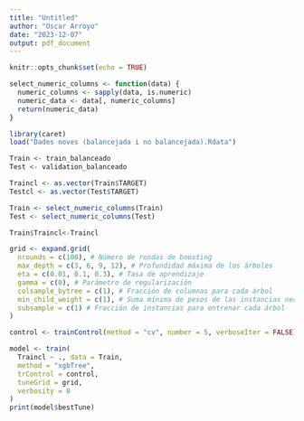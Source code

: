 ```yaml
---
title: "Untitled"
author: "Oscar Arroyo"
date: "2023-12-07"
output: pdf_document
---
```


```r
knitr::opts_chunk$set(echo = TRUE)
```

```r
select_numeric_columns <- function(data) {
  numeric_columns <- sapply(data, is.numeric)
  numeric_data <- data[, numeric_columns]
  return(numeric_data)
}
```


```r
library(caret)
load("Dades noves (balancejada i no balancejada).Rdata")

Train <- train_balanceado
Test <- validation_balanceado

Traincl <- as.vector(Train$TARGET)
Testcl <- as.vector(Test$TARGET)

Train <- select_numeric_columns(Train)
Test <- select_numeric_columns(Test)

Train$Traincl<-Traincl

grid <- expand.grid(
  nrounds = c(100), # Número de rondas de boosting
  max_depth = c(3, 6, 9, 12), # Profundidad máxima de los árboles
  eta = c(0.01, 0.1, 0.3), # Tasa de aprendizaje
  gamma = c(0), # Parámetro de regularización
  colsample_bytree = c(1), # Fracción de columnas para cada árbol
  min_child_weight = c(1), # Suma mínima de pesos de las instancias necesarias en un hijo
  subsample = c(1) # Fracción de instancias para entrenar cada árbol
)

control <- trainControl(method = "cv", number = 5, verboseIter = FALSE)

model <- train(
  Traincl ~ ., data = Train,
  method = "xgbTree",
  trControl = control,
  tuneGrid = grid,
  verbosity = 0
)
print(model$bestTune)
```



